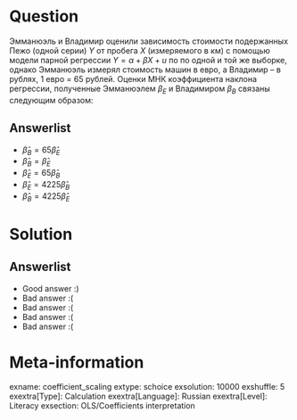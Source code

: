Question
========
Эмманюэль и Владимир оценили зависимость стоимости подержанных Пежо (одной серии) $Y$ 
от пробега $X$ (измеряемого в км) с помощью модели парной регрессии $Y = \alpha + \beta X + u$ по по одной и той же выборке, 
однако Эмманюэль измерял стоимость машин в евро, а Владимир – в рублях, 1 евро = 65 рублей. 
Оценки МНК коэффициента наклона регрессии, полученные Эмманюэлем $\beta_E$ и Владимиром $\beta_B$ связаны следующим образом:


Answerlist
----------
*  $\hat \beta_B = 65 \hat \beta_E$
*  $\hat \beta_B = \hat \beta_E$
*  $\hat \beta_E = 65 \hat \beta_B$
*  $\hat \beta_E = 4225 \hat \beta_B$
*  $\hat \beta_B = 4225 \hat \beta_E$

Solution
========

Answerlist
----------
*  Good answer :)
*  Bad answer :(
*  Bad answer :(
*  Bad answer :(
*  Bad answer :(

Meta-information
================
exname: coefficient_scaling
extype: schoice
exsolution: 10000
exshuffle: 5
exextra[Type]: Calculation
exextra[Language]: Russian
exextra[Level]: Literacy
exsection: OLS/Coefficients interpretation